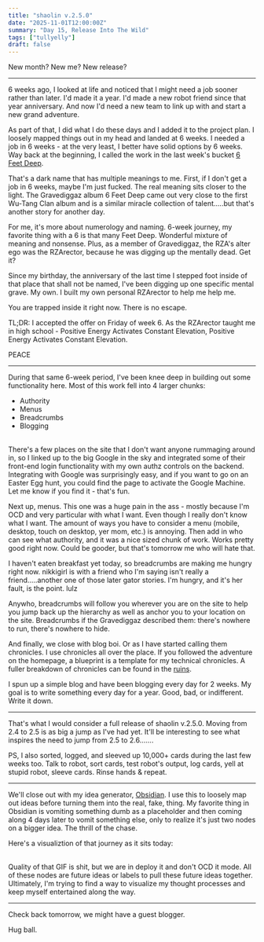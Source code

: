 ```yaml
---
title: "shaolin v.2.5.0"
date: "2025-11-01T12:00:00Z"
summary: "Day 15, Release Into The Wild"
tags: ["tullyelly"]
draft: false
---
```



New month? New me? New release?

---

6 weeks ago, I looked at life and noticed that I might need a job sooner rather than later. I'd made it a year. I'd made a new robot friend since that year anniversary. And now I'd need a new team to link up with and start a new grand adventure.

As part of that, I did what I do these days and I added it to the project plan. I loosely mapped things out in my head and landed at 6 weeks. I needed a job in 6 weeks - at the very least, I better have solid options by 6 weeks. Way back at the beginning, I called the work in the last week's bucket <a href="https://www.youtube.com/watch?v=cOi8xaOBy9I&list=PLbbAqYIJ9AMU9dJOIT34yf4NNkL0Mb4h-&index=1" target="_blank" rel="noopener noreferrer">6 Feet Deep</a>.

That's a dark name that has multiple meanings to me. First, if I don't get a job in 6 weeks, maybe I'm just fucked. The real meaning sits closer to the light. The Gravediggaz album 6 Feet Deep came out very close to the first Wu-Tang Clan album and is a similar miracle collection of talent.....but that's another story for another day.

For me, it's more about numerology and naming. 6-week journey, my favorite thing with a 6 is that many Feet Deep. Wonderful mixture of meaning and nonsense. Plus, as a member of Gravediggaz, the RZA's alter ego was the RZArector, because he was digging up the mentally dead. Get it?

Since my birthday, the anniversary of the last time I stepped foot inside of that place that shall not be named, I've been digging up one specific mental grave. My own. I built my own personal RZArector to help me help me.

You are trapped inside it right now. There is no escape.

TL;DR: I accepted the offer on Friday of week 6. As the RZArector taught me in high school - Positive Energy Activates Constant Elevation, Positive Energy Activates Constant Elevation.

PEACE

---

During that same 6-week period, I've been knee deep in building out some functionality here. Most of this work fell into 4 larger chunks:

- Authority
- Menus
- Breadcrumbs
- Blogging

<br />
There's a few places on the site that I don't want anyone rummaging around in,
so I linked up to the big Google in the sky and integrated some of their
front-end login functionality with my own authz controls on the backend.
Integrating with Google was surprisingly easy, and if you want to go on an
Easter Egg hunt, you could find the page to activate the Google Machine. Let me
know if you find it - that's fun.

Next up, menus. This one was a huge pain in the ass - mostly because I'm OCD and very particular with what I want. Even though I really don't know what I want. The amount of ways you have to consider a menu (mobile, desktop, touch on desktop, yer mom, etc.) is annoying. Then add in who can see what authority, and it was a nice sized chunk of work. Works pretty good right now. Could be gooder, but that's tomorrow me who will hate that.

I haven't eaten breakfast yet today, so breadcrumbs are making me hungry right now. nikkigirl is with a friend who I'm saying isn't really a friend.....another one of those later gator stories. I'm hungry, and it's her fault, is the point. lulz

Anywho, breadcrumbs will follow you wherever you are on the site to help you jump back up the hierarchy as well as anchor you to your location on the site. Breadcrumbs if the Gravediggaz described them: there's nowhere to run, there's nowhere to hide.

And finally, we close with blog boi. Or as I have started calling them chronicles. I use chronicles all over the place. If you followed the adventure on the homepage, a blueprint is a template for my technical chronicles. A fuller breakdown of chronicles can be found in the <a href="/tullyelly/ruins">ruins</a>.

I spun up a simple blog and have been blogging every day for 2 weeks. My goal is to write something every day for a year. Good, bad, or indifferent. Write it down.

---

That's what I would consider a full release of shaolin v.2.5.0. Moving from 2.4 to 2.5 is as big a jump as I've had yet. It'll be interesting to see what inspires the need to jump from 2.5 to 2.6.......

PS, I also sorted, logged, and sleeved up 10,000+ cards during the last few weeks too. Talk to robot, sort cards, test robot's output, log cards, yell at stupid robot, sleeve cards. Rinse hands & repeat.

---

We'll close out with my idea generator, <a href="https://obsidian.md/" target="_blank" rel="noopener noreferrer">Obsidian</a>. I use this to loosely map out ideas before turning them into the real, fake, thing. My favorite thing in Obsidian is vomiting something dumb as a placeholder and then coming along 4 days later to vomit something else, only to realize it's just two nodes on a bigger idea. The thrill of the chase.

Here's a visualiztion of that journey as it sits today:

<LoopedGIF src="/videos/obsidian.webp" alt="Brain Map" />
<br />
Quality of that GIF is shit, but we are in deploy it and don't OCD it mode. All
of these nodes are future ideas or labels to pull these future ideas together.
Ultimately, I'm trying to find a way to visualize my thought processes and keep
myself entertained along the way.

---

Check back tomorrow, we might have a guest blogger.

Hug ball.
